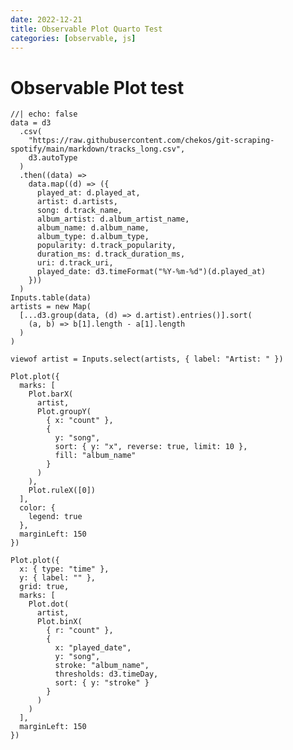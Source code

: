 ```yaml
---
date: 2022-12-21
title: Observable Plot Quarto Test
categories: [observable, js]
---
```


# Observable Plot test

```ojs
//| echo: false
data = d3
  .csv(
    "https://raw.githubusercontent.com/chekos/git-scraping-spotify/main/markdown/tracks_long.csv",
    d3.autoType
  )
  .then((data) =>
    data.map((d) => ({
      played_at: d.played_at,
      artist: d.artists,
      song: d.track_name,
      album_artist: d.album_artist_name,
      album_name: d.album_name,
      album_type: d.album_type,
      popularity: d.track_popularity,
      duration_ms: d.track_duration_ms,
      uri: d.track_uri,
      played_date: d3.timeFormat("%Y-%m-%d")(d.played_at)
    }))
  )
Inputs.table(data)
artists = new Map(
  [...d3.group(data, (d) => d.artist).entries()].sort(
    (a, b) => b[1].length - a[1].length
  )
)

viewof artist = Inputs.select(artists, { label: "Artist: " })
```

```ojs
Plot.plot({
  marks: [
    Plot.barX(
      artist,
      Plot.groupY(
        { x: "count" },
        {
          y: "song",
          sort: { y: "x", reverse: true, limit: 10 },
          fill: "album_name"
        }
      )
    ),
    Plot.ruleX([0])
  ],
  color: {
    legend: true
  },
  marginLeft: 150
})
```

```ojs
Plot.plot({
  x: { type: "time" },
  y: { label: "" },
  grid: true,
  marks: [
    Plot.dot(
      artist,
      Plot.binX(
        { r: "count" },
        {
          x: "played_date",
          y: "song",
          stroke: "album_name",
          thresholds: d3.timeDay,
          sort: { y: "stroke" }
        }
      )
    )
  ],
  marginLeft: 150
})
```
